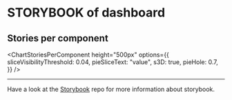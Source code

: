 
<Meta title="About|Dashboard" />

# STORYBOOK of dashboard

## Stories per component

<ChartStoriesPerComponent height="500px"
  options={{
    sliceVisibilityThreshold: 0.04,
    pieSliceText: "value",
    s3D: true,
    pieHole: 0.7,
  }}
/>

---

Have a look at the [Storybook](https://github.com/storybooks/storybook) repo for more information about storybook.



